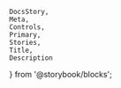     DocsStory,
    Meta,
    Controls,
    Primary,
    Stories,
    Title,
    Description
} from '@storybook/blocks';

<Meta of={buttonStories} />

<Title of={buttonStories} />
<Description of={buttonStories} />

<DocsStory of={buttonStories.outlineButton} expanded={false} />
<Controls of={buttonStories.outlineButton} />

# Usage Docs

<br />

## Styling

<br />

    ### Appearances

    These appearances have the default styling of the nimble-button. Each should be considered for use before using appearance variant buttons.

    <br/>

    #### Ghost Button:

        Ghost is the default style and should be the first consideration for use.

        Use as the default and standard option to create a clean airy and open UI feel. Ghost buttons fit comfortably in tight spaces and help control the visual density of the UI.
        Be careful when using that the surrounding context does not confuse this button for emphasized body text, tabs or a standalone links.

        Use in combination with a primary outline and primary block buttons to create a hierarchy of importance. There is no primary ghost button.

    #### Outline Button:

        Outline is the secondary style and should be considered for use when ghost button is not sufficient.

        Use as an alternative standard button when a ghost button is not suitable. Use similarly to a ghost button to create a clean, light and airy feel.
        The outline button is more visually direct about the control’s functionality than a ghost button.

        Use in combination with ghost buttons (but not block buttons) to create hierarchy.

    #### Block Button:

        Block is the tertiary style used for creating the most eye catching and functionally direct button. Use in areas where controls are not often present or obvious, or when lots of busy information can cause an important control to be overlooked.

        Use as a standard button when the most visible solution is required. Use as an alternative to overly subtle button solutions when it is important
        to emphasize an action and the functionality of the control.

        Use in combination with ghost buttons (but not outline buttons) to create hierarchy.

    <br/>

### Appearance Variants

Button appearance variants are mainly used when a button needs be distinguished for one of the following reasons:

-   To indicate the action that allows the user to accomplish their most common or important goal
-   To indicate the action that allows the user to complete their task

There are currently two available values for `appearance-variant`: `primary` and `accent`.

    #### Primary Button:
        Use only 1 primary button in a section. It should be used when there is a conflict with color and its context.

        Use in combination with ghost buttons to create hierarchy.

        When using an outline button, do not use it with a block button to create hierarchy.

        When using a block button, do not use it with an outline button to create hierarchy.

    #### Accent Button:

    Use only 1 accent button in a section. It should be used when trying to achieve the most prominent eye-catching approach. Consider the contextual implications
    of using a green colored button in relation to its name or metaphor. Remember that color has accessibility constraints and the color alone should not be relied on.

    Use in situations that lack color and enthusiasm to help support the brand.

    Use in combination with ghost buttons to create hierarchy.

    When using an outline button, do not use it with a block button to create hierarchy.

    When using a block button, do not use it with an outline button to create hierarchy.

    #### Examples:

    To see examples of appearance variant button hierarchy, see the nimble-button Figma docs for [Primary and Standard Actions](https://www.figma.com/file/PO9mFOu5BCl8aJvFchEeuN/Nimble_Components?type=design&node-id=1604-74603&mode=design&t=SQ3lyK83VHBUaOkg-0).

<br />
## Sizing

    Nimble Buttons are currently always 32px tall. Designs exist for other sizes; if you need these in an application, please comment on [Configurable height for nimble controls (#610)](https://github.com/ni/nimble/issues/610).

<br />
## Styling / Theme

    Use the Color UI version for backgrounds with color (e.g. purple, blue).

    See the usage details for more information on button styling / usage.

<br />
## Accessibility

    Please work with your designer and ensure you have a 4.5:1
    contrast ratio text to background.

    <ContentHiddenDocs buttonElement='nimble-button' />
